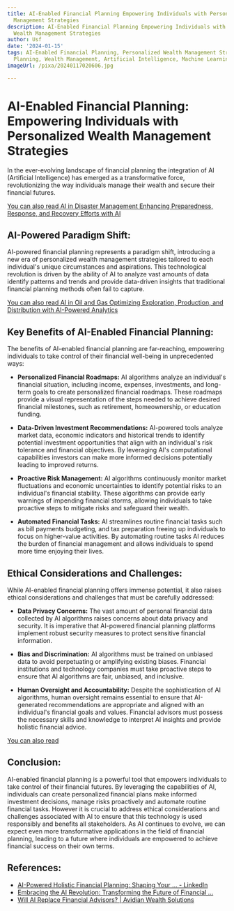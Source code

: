 ```yaml
---
title: AI-Enabled Financial Planning Empowering Individuals with Personalized Wealth
  Management Strategies
description: AI-Enabled Financial Planning Empowering Individuals with Personalized
  Wealth Management Strategies
author: Usf
date: '2024-01-15'
tags: AI-Enabled Financial Planning, Personalized Wealth Management Strategies, Financial
  Planning, Wealth Management, Artificial Intelligence, Machine Learning
imageUrl: /pixa/20240117020606.jpg

---
```

# AI-Enabled Financial Planning: Empowering Individuals with Personalized Wealth Management  Strategies

In the ever-evolving landscape of  financial  planning the integration of AI (Artificial Intelligence) has emerged as a transformative force, revolutionizing the  way individuals manage their wealth and secure their financial futures.

[You can also  read AI in Disaster Management Enhancing  Preparedness, Response, and Recovery Efforts with AI](AI%20in%20Disaster%20Management%20Enhancing%20Preparedness%2C%20Response%2C%20and%20Recovery%20Efforts%20with%20AI)


## AI-Powered Paradigm Shift:
AI-powered financial  planning represents a paradigm shift, introducing a new era of personalized wealth management strategies tailored to  each individual's unique  circumstances and aspirations. This technological revolution is driven by the ability of AI to analyze vast  amounts of data identify patterns and trends and provide data-driven insights that traditional financial planning methods  often fail to capture.

[You can also read  AI in Oil and Gas Optimizing Exploration, Production, and Distribution with AI-Powered Analytics](AI%20in%20Oil%20and%20Gas%20Optimizing%20Exploration%2C%20Production%2C%20and%20Distribution%20with%20AI-Powered%20Analytics)


## Key Benefits of AI-Enabled Financial Planning:
The benefits of AI-enabled financial planning are far-reaching, empowering individuals to take control of their financial well-being in unprecedented  ways:

- **Personalized Financial Roadmaps:** AI algorithms analyze an individual's  financial situation, including  income, expenses, investments, and long-term goals to create personalized financial roadmaps. These roadmaps provide a visual representation of the steps needed to achieve desired financial  milestones, such as retirement, homeownership, or education funding.

- **Data-Driven Investment  Recommendations:** AI-powered tools analyze market data, economic indicators and historical trends to identify potential investment  opportunities that align with an individual's risk tolerance and financial objectives. By leveraging AI's computational capabilities  investors can make  more  informed decisions potentially leading  to improved returns.

- **Proactive Risk Management:** AI algorithms continuously monitor market fluctuations and economic uncertainties to identify potential risks to an individual's financial stability. These algorithms can provide early warnings of impending financial storms, allowing individuals to take proactive steps to mitigate risks and safeguard their wealth.

- **Automated Financial Tasks:** AI streamlines routine financial tasks  such as bill payments  budgeting, and tax preparation freeing  up individuals to focus on higher-value activities. By automating routine tasks AI  reduces the  burden of financial management and  allows  individuals to spend more time enjoying their lives.

## Ethical  Considerations and Challenges:
While AI-enabled financial  planning offers immense potential, it also raises ethical considerations and challenges that must be carefully addressed:

-  **Data Privacy Concerns:** The vast  amount of personal financial data collected by AI algorithms raises concerns  about data privacy and security.  It is imperative that AI-powered financial planning platforms implement robust security measures to protect sensitive financial  information.

- **Bias and Discrimination:** AI algorithms must be trained on unbiased data  to avoid perpetuating or amplifying existing biases. Financial institutions and technology companies must  take proactive steps to ensure that AI algorithms are fair, unbiased,  and inclusive.

- **Human Oversight and Accountability:** Despite the sophistication  of  AI algorithms, human  oversight remains essential  to ensure that AI-generated recommendations are appropriate and aligned with an individual's financial goals and values. Financial advisors must possess the necessary skills and knowledge to interpret AI insights and provide holistic  financial advice.

[You  can also read ]()


## Conclusion:
AI-enabled financial planning is a powerful tool that empowers individuals to take  control of their financial futures. By leveraging the capabilities of AI, individuals can create personalized financial plans make informed investment  decisions,  manage risks proactively and automate routine financial tasks. However it is  crucial to address  ethical considerations  and challenges associated with AI to ensure that this technology is used responsibly  and benefits  all stakeholders.  As  AI continues to evolve, we can expect even  more transformative applications in the field of financial planning, leading to a future where  individuals are  empowered to achieve financial success on their own terms.

## References:
- [AI-Powered Holistic Financial Planning: Shaping Your ... - LinkedIn](https://www.linkedin.com/pulse/ai-powered-holistic-financial-planning-shaping-your-ahrens-teixeira-yyvae)
- [Embracing the AI Revolution: Transforming the Future of Financial ...](https://www.linkedin.com/pulse/embracing-ai-revolution-transforming-future-financial-mark)
- [Will AI Replace Financial Advisors? | Avidian Wealth Solutions](https://avidianwealth.com/financial-insights/articles/will-ai-replace-financial-advisors/)
